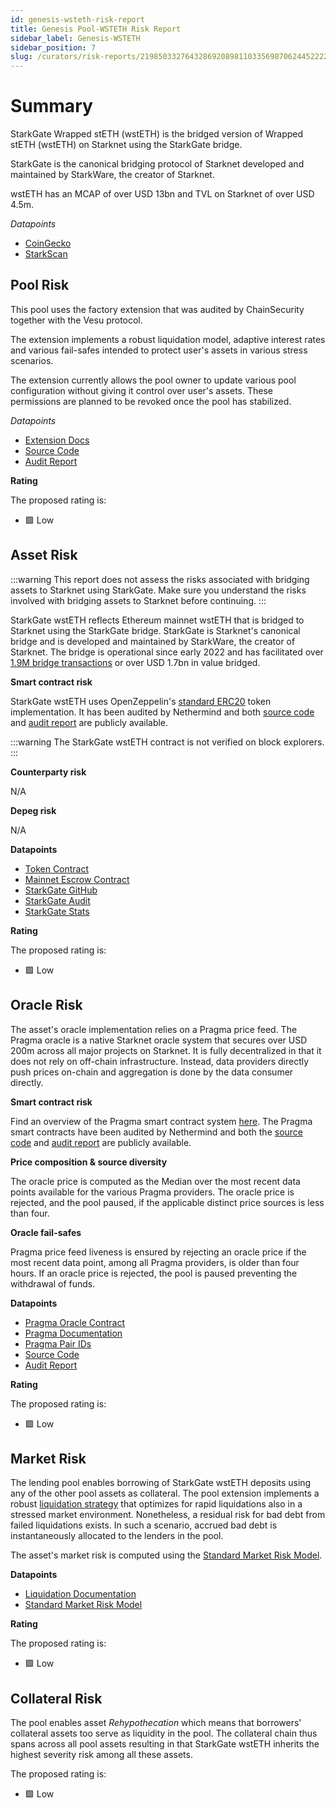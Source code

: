 ```yaml
---
id: genesis-wsteth-risk-report
title: Genesis Pool-WSTETH Risk Report
sidebar_label: Genesis-WSTETH
sidebar_position: 7
slug: /curators/risk-reports/2198503327643286920898110335698706244522220458610657370981979460625005526824/wsteth
---
```




# Summary

StarkGate Wrapped stETH (wstETH) is the bridged version of Wrapped stETH (wstETH) on Starknet using the StarkGate bridge.

StarkGate is the canonical bridging protocol of Starknet developed and maintained by StarkWare, the creator of Starknet. 

wstETH has an MCAP of over USD 13bn and TVL on Starknet of over USD 4.5m.

*Datapoints*

- [CoinGecko](https://www.coingecko.com/en/coins/wrapped-steth)
- [StarkScan](https://starkscan.co/token/0x042b8f0484674ca266ac5d08e4ac6a3fe65bd3129795def2dca5c34ecc5f96d2)


## Pool Risk

This pool uses the factory extension that was audited by ChainSecurity together with the Vesu protocol.

The extension implements a robust liquidation model, adaptive interest rates and various fail-safes intended
to protect user's assets in various stress scenarios.

The extension currently allows the pool owner to update various pool configuration without giving it control over user's assets.
These permissions are planned to be revoked once the pool has stabilized.

*Datapoints*

- [Extension Docs](https://docs.vesu.xyz/)
- [Source Code](https://github.com/vesuxyz/protocol/blob/dev/src/extension/default_extension.cairo)
- [Audit Report](https://github.com/vesuxyz/security)

**Rating**

The proposed rating is:

- 🟩 Low


## Asset Risk

:::warning
This report does not assess the risks associated with bridging assets to Starknet using StarkGate.
Make sure you understand the risks involved with bridging assets to Starknet before continuing.
:::

StarkGate wstETH reflects Ethereum mainnet wstETH that is bridged to Starknet using the StarkGate bridge. 
StarkGate is Starknet's canonical bridge and is developed and maintained by StarkWare, the creator of Starknet.
The bridge is operational since early 2022 and has facilitated over [1.9M bridge transactions](https://dune.com/sapiens/starknet-insighttokenomics-and-bridge-stats) or over USD 1.7bn in value bridged.

**Smart contract risk**

StarkGate wstETH uses OpenZeppelin's [standard ERC20](https://github.com/OpenZeppelin/cairo-contracts) token implementation.
It has been audited by Nethermind and both [source code](https://github.com/starknet-io/starkgate-contracts) and [audit report](https://github.com/NethermindEth/PublicAuditReports/blob/main/NM0064-DRAFT_STARKGATE.pdf) are publicly available.

:::warning
The StarkGate wstETH contract is not verified on block explorers.
:::

**Counterparty risk**

N/A

**Depeg risk**

N/A

**Datapoints**

- [Token Contract](https://starkscan.co/token/0x042b8f0484674ca266ac5d08e4ac6a3fe65bd3129795def2dca5c34ecc5f96d2)
- [Mainnet Escrow Contract](https://etherscan.io/address/0xBf67F59D2988A46FBFF7ed79A621778a3Cd3985B)
- [StarkGate GitHub](https://github.com/starknet-io/starkgate-contracts)
- [StarkGate Audit](https://github.com/NethermindEth/PublicAuditReports/blob/main/NM0064-DRAFT_STARKGATE.pdf)
- [StarkGate Stats](https://dune.com/sapiens/starknet-insighttokenomics-and-bridge-stats)

**Rating**

The proposed rating is:

- 🟩 Low


## Oracle Risk

The asset's oracle implementation relies on a Pragma price feed.
The Pragma oracle is a native Starknet oracle system that secures over USD 200m across all major projects on Starknet.
It is fully decentralized in that it does not rely on off-chain infrastructure. Instead, data providers directly push prices on-chain and aggregation is done by the data consumer directly.

**Smart contract risk**

Find an overview of the Pragma smart contract system [here](https://github.com/Astraly-Labs/pragma-oracle?tab=readme-ov-file#overview).
The Pragma smart contracts have been audited by Nethermind and both the [source code](https://github.com/Astraly-Labs/pragma-oracle) and [audit report](https://github.com/astraly-labs/pragma-oracle/tree/main/audits) are publicly available.

**Price composition & source diversity**

The oracle price is computed as the Median over the most recent data points available for the various Pragma providers.
The oracle price is rejected, and the pool paused, if the applicable distinct price sources is less than four.

**Oracle fail-safes**

Pragma price feed liveness is ensured by rejecting an oracle price if the most recent data point, among all Pragma providers, is older than four hours.
If an oracle price is rejected, the pool is paused preventing the withdrawal of funds. 

**Datapoints**

- [Pragma Oracle Contract](https://starkscan.co/contract/0x02a85bd616f912537c50a49a4076db02c00b29b2cdc8a197ce92ed1837fa875b#read-write-contract)
- [Pragma Documentation](https://docs.pragma.build/Resources/Cairo%201/data-feeds/consuming-data)
- [Pragma Pair IDs](https://docs.pragma.build/Resources/Cairo%201/data-feeds/supported-assets)
- [Source Code](https://github.com/Astraly-Labs/pragma-oracle)
- [Audit Report](https://github.com/astraly-labs/pragma-oracle/tree/main/audits)

**Rating**

The proposed rating is:

- 🟩 Low


## Market Risk

The lending pool enables borrowing of StarkGate wstETH deposits using any of the other pool assets as collateral.
The pool extension implements a robust [liquidation strategy](https://docs.vesu.xyz) that optimizes for rapid liquidations also in a stressed market environment.
Nonetheless, a residual risk for bad debt from failed liquidations exists. 
In such a scenario, accrued bad debt is instantaneously allocated to the lenders in the pool.

The asset's market risk is computed using the [Standard Market Risk Model](https://docs.google.com/spreadsheets/d/1zU9IRKCX8xicSNd4UV78hMEw_rf-ZtGL/edit?usp=sharing&ouid=108086377410680948516&rtpof=true&sd=true).

**Datapoints**

- [Liquidation Documentation](https://docs.vesu.xyz)
- [Standard Market Risk Model](https://docs.google.com/spreadsheets/d/1zU9IRKCX8xicSNd4UV78hMEw_rf-ZtGL/edit?usp=sharing&ouid=108086377410680948516&rtpof=true&sd=true)

**Rating**

The proposed rating is:

- 🟩 Low


## Collateral Risk

The pool enables asset *Rehypothecation* which means that borrowers' collateral assets too serve as liquidity in the pool.
The collateral chain thus spans across all pool assets resulting in that StarkGate wstETH inherits the highest severity risk among all these assets.

The proposed rating is:

- 🟩 Low